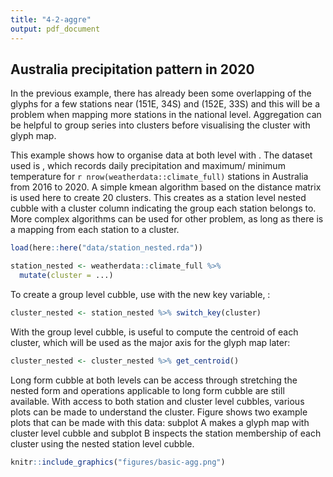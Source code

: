 ```yaml
---
title: "4-2-aggre"
output: pdf_document
---
```


## Australia precipitation pattern in 2020

In the previous example, there has already been some overlapping of the glyphs for a few stations near (151E, 34S) and (152E, 33S) and this will be a problem when mapping more stations in the national level. Aggregation can be helpful to group series into clusters before visualising the cluster with glyph map. 

This example shows how to organise data at both level with \code{switch_key()}. The dataset used is \code{weatherdata::climate_full}, which records daily precipitation and maximum/ minimum temperature for `r nrow(weatherdata::climate_full)` stations in Australia from 2016 to 2020. A simple kmean algorithm based on the distance matrix is used here to create 20 clusters. This creates \code{station_nested} as a station level nested cubble with a cluster column indicating the group each station belongs to. More complex algorithms can be used for other problem, as long as there is a mapping from each station to a cluster.

```r
load(here::here("data/station_nested.rda"))
```

```r
station_nested <- weatherdata::climate_full %>% 
  mutate(cluster = ...)
```

To create a group level cubble, use \code{switch_key()} with the new key variable, \code{cluster}: 

```r
cluster_nested <- station_nested %>% switch_key(cluster) 
```

With the group level cubble, \code{get_centroid()} is useful to compute the centroid of each cluster, which will be used as the major axis for the glyph map later: 

```r
cluster_nested <- cluster_nested %>% get_centroid()
```

Long form cubble at both levels can be access through stretching the nested form and operations applicable to long form cubble are still available. With access to both station and cluster level cubbles, various plots can be made to understand the cluster. Figure \ref{fig:basic-agg} shows two example plots that can be made with this data: subplot A makes a glyph map with cluster level cubble and subplot B inspects the station membership of each cluster using the nested station level cubble. 

```r
knitr::include_graphics("figures/basic-agg.png")
```

